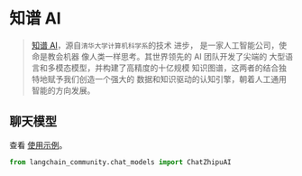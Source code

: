# 知谱 AI

> [知谱 AI](https://www.zhipuai.cn/en/aboutus)，源自`清华大学计算机科学系`的技术
> 进步，
> 是一家人工智能公司，使命是教会机器
> 像人类一样思考。其世界领先的 AI 团队开发了尖端的
> 大型语言和多模态模型，并构建了高精度的十亿规模
> 知识图谱，这两者的结合独特地赋予我们创造一个强大的
> 数据和知识驱动的认知引擎，朝着人工通用智能的方向发展。


## 聊天模型

查看 [使用示例](/docs/integrations/chat/zhipuai)。

```python
from langchain_community.chat_models import ChatZhipuAI
```
